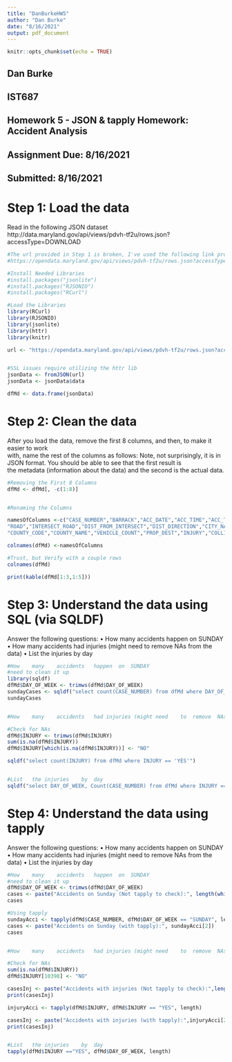 ```yaml
---
title: "DanBurkeHW5"
author: "Dan Burke"
date: "8/16/2021"
output: pdf_document
---
```


```r
knitr::opts_chunk$set(echo = TRUE)
```

## Dan Burke
## IST687
## Homework 5 - JSON	&	tapply Homework:	Accident	Analysis
## Assignment Due: 8/16/2021 
## Submitted: 8/16/2021

# Step	1:	Load	the	data
Read	in	the	following	JSON	dataset
http://data.maryland.gov/api/views/pdvh-tf2u/rows.json?accessType=DOWNLOAD
```r

#The url provided in Step 1 is broken, I've used the following link provided by a classmate (via Slack General Chat)
#https://opendata.maryland.gov/api/views/pdvh-tf2u/rows.json?accessType=DOWNLOAD

#Install Needed Libraries
#install.packages("jsonlite")
#install.packages("RJSONIO")
#install.packages("RCurl")

#Load the Libraries
library(RCurl)
library(RJSONIO)
library(jsonlite)
library(httr)
library(knitr)

url <- "https://opendata.maryland.gov/api/views/pdvh-tf2u/rows.json?accessType=DOWNLOAD"


#SSL issues require utilizing the httr lib
jsonData <- fromJSON(url)
jsonData <- jsonData$data

dfMd <- data.frame(jsonData)

```

# Step	2:	Clean	the	data
After	you	load	the	data,	remove	the	first	8	columns,	and	then,	to	make	it	easier	to	work	
with,	name	the	rest	of	the	columns	as	follows:
Note,	not	surprisingly, it	is	in	JSON	format.		You	should	be	able	to	see	that	the	first	result	is	
the	metadata	(information	about	the	data)	and	the	second	is	the	actual	data.


```r
#Removing the First 8 Columns
dfMd <- dfMd[, -c(1:8)]


#Renaming the Columns

namesOfColumns <-c("CASE_NUMBER","BARRACK","ACC_DATE","ACC_TIME","ACC_TIME_CODE","DAY_OF_WEEK",
"ROAD","INTERSECT_ROAD","DIST_FROM_INTERSECT","DIST_DIRECTION","CITY_NAME",
"COUNTY_CODE","COUNTY_NAME","VEHICLE_COUNT","PROP_DEST","INJURY","COLLISION_WITH_1","COLLISION_WITH_2")

colnames(dfMd) <-namesOfColumns

#Trust, but Verify with a couple rows
colnames(dfMd)

print(kable(dfMd[1:3,1:5]))

```

# Step	3:	Understand	the	data	using	SQL	(via	SQLDF)
Answer	the	following	questions:
• How	many	accidents	happen	on	SUNDAY		
• How	many	accidents	had	injuries (might	need	to	remove	NAs	from	the	data)
• List	the	injuries	by	day

```r



#How	many	accidents	happen	on	SUNDAY
#need to clean it up 
library(sqldf)
dfMd$DAY_OF_WEEK <- trimws(dfMd$DAY_OF_WEEK)
sundayCases <- sqldf("select count(CASE_NUMBER) from dfMd where DAY_OF_WEEK == 'SUNDAY'")
sundayCases


#How	many	accidents	had	injuries (might	need	to	remove	NAs	from	the	data)

#Check for NAs
dfMd$INJURY <- trimws(dfMd$INJURY)
sum(is.na(dfMd$INJURY))
dfMd$INJURY[which(is.na(dfMd$INJURY))] <- "NO"

sqldf("select count(INJURY) from dfMd where INJURY == 'YES'")


#List	the	injuries	by	day
sqldf("select DAY_OF_WEEK, Count(CASE_NUMBER) from dfMd where INJURY == 'YES' group by DAY_OF_WEEK")


```
# Step	4:	Understand	the	data	using	tapply
Answer	the	following	questions:
• How	many	accidents	happen	on	SUNDAY	
• How	many	accidents	had	injuries (might	need	to	remove	NAs	from	the	data)
• List	the	injuries	by	day

```r

#How	many	accidents	happen	on	SUNDAY
#need to clean it up 
dfMd$DAY_OF_WEEK <- trimws(dfMd$DAY_OF_WEEK)
cases <- paste("Accidents on Sunday (Not tapply to check):", length(which(dfMd$DAY_OF_WEEK == "SUNDAY")))
cases

#Using tapply
sundayAcci <- tapply(dfMd$CASE_NUMBER, dfMd$DAY_OF_WEEK == "SUNDAY", length)
cases <- paste("Accidents on Sunday (with tapply):", sundayAcci[2])
cases


#How	many	accidents	had	injuries (might	need	to	remove	NAs	from	the	data)

#Check for NAs
sum(is.na(dfMd$INJURY))
dfMd$INJURY[10398] <- "NO"

casesInj <- paste("Accidents with injuries (Not tapply to check):",length(which(dfMd$INJURY == "YES")))
print(casesInj)

injuryAcci <- tapply(dfMd$INJURY, dfMd$INJURY == "YES", length)

casesInj <- paste("Accidents with injuries (with tapply):",injuryAcci[2])
print(casesInj)


#List	the	injuries	by	day
tapply(dfMd$INJURY =="YES", dfMd$DAY_OF_WEEK, length)


```